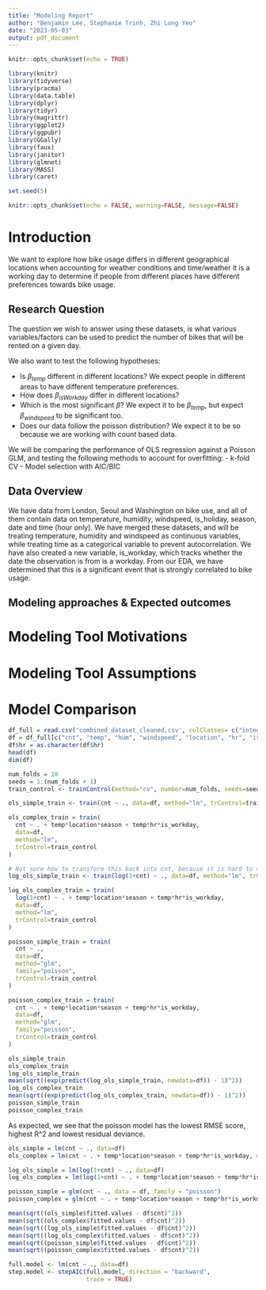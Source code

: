 ```yaml
---
title: "Modeling Report"
author: "Benjamin Lee, Stephanie Trinh, Zhi Long Yeo"
date: "2023-05-03"
output: pdf_document
---
```


```r
knitr::opts_chunk$set(echo = TRUE)
```

```r
library(knitr)
library(tidyverse)
library(pracma)
library(data.table)
library(dplyr)
library(tidyr)
library(magrittr)
library(ggplot2)
library(ggpubr)
library(GGally)
library(faux)
library(janitor)
library(glmnet)
library(MASS)
library(caret)

set.seed(5)

knitr::opts_chunk$set(echo = FALSE, warning=FALSE, message=FALSE)
```

# Introduction

We want to explore how bike usage differs in different geographical locations when accounting for weather conditions and time/weather it is a working day to determine if people from different places have different preferences towards bike usage.

## Research Question

The question we wish to answer using these datasets, is what various variables/factors can be used to predict the number of bikes that will be rented on a given day.

We also want to test the following hypotheses:

-   Is $\beta_{temp}$ different in different locations? We expect people in different areas to have different temperature preferences.
-   How does $\beta_{isWorkday}$ differ in different locations?
-   Which is the most significant $\beta$? We expect it to be $\beta_{temp}$, but expect $\beta_{windspeed}$ to be significant too.
-   Does our data follow the poisson distribution? We expect it to be so because we are working with count based data.

We will be comparing the performance of OLS regression against a Poisson GLM, and testing the following methods to account for overfitting:
-     k-fold CV
-     Model selection with AIC/BIC

## Data Overview

We have data from London, Seoul and Washington on bike use, and all of them contain data on temperature, humidity, windspeed, is_holiday, season, date and time (hour only). We have merged these datasets, and will be treating temperature, humidity and windspeed as continuous variables, while treating time as a categorical variable to prevent autocorrelation. We have also created a new variable, is_workday, which tracks whether the date the observation is from is a workday. From our EDA, we have determined that this is a significant event that is strongly correlated to bike usage.

## Modeling approaches & Expected outcomes

# Modeling Tool Motivations

# Modeling Tool Assumptions

# Model Comparison

```r
df_full = read.csv('combined_dataset_cleaned.csv', colClasses= c("integer", "character", "logical", "character", "numeric", "numeric", "numeric", "integer", "integer", "integer", "integer", "integer", "character", "integer", "logical", "logical"))
df = df_full[c("cnt", "temp", "hum", "windspeed", "location", "hr", "is_workday", "season")]
df$hr = as.character(df$hr)
head(df)
dim(df)
```

```r
num_folds = 10
seeds = 1:(num_folds + 1)
train_control <- trainControl(method="cv", number=num_folds, seeds=seeds)

ols_simple_train <- train(cnt ~ ., data=df, method="lm", trControl=train_control)

ols_complex_train = train(
  cnt ~ . + temp*location*season + temp*hr*is_workday,
  data=df, 
  method="lm", 
  trControl=train_control
)

# Not sure how to transform this back into cnt, because it is hard to compare RMSE otherwise
log_ols_simple_train <- train(log(1+cnt) ~ ., data=df, method="lm", trControl=train_control)

log_ols_complex_train = train(
  log(1+cnt) ~ . + temp*location*season + temp*hr*is_workday,
  data=df, 
  method="lm", 
  trControl=train_control
)

poisson_simple_train = train(
  cnt ~ ., 
  data=df, 
  method="glm", 
  family="poisson", 
  trControl=train_control
)

poisson_complex_train = train(
  cnt ~ . + temp*location*season + temp*hr*is_workday,
  data=df, 
  method="glm", 
  family="poisson", 
  trControl=train_control
)

ols_simple_train
ols_complex_train
log_ols_simple_train
mean(sqrt((exp(predict(log_ols_simple_train, newdata=df)) - 1)^2))
log_ols_complex_train
mean(sqrt((exp(predict(log_ols_complex_train, newdata=df)) - 1)^2))
poisson_simple_train
poisson_complex_train
```
As expected, we see that the poisson model has the lowest RMSE score, highest R^2 and lowest residual deviance.

```r
ols_simple = lm(cnt ~ ., data=df)
ols_complex = lm(cnt ~ . + temp*location*season + temp*hr*is_workday, data=df)

log_ols_simple = lm(log(1+cnt) ~ ., data=df)
log_ols_complex = lm(log(1+cnt) ~ . + temp*location*season + temp*hr*is_workday, data=df)

poisson_simple = glm(cnt ~ ., data = df, family = "poisson")
poisson_complex = glm(cnt ~ . + temp*location*season + temp*hr*is_workday, data = df, family = "poisson")

mean(sqrt((ols_simple$fitted.values - df$cnt)^2))
mean(sqrt((ols_complex$fitted.values - df$cnt)^2))
mean(sqrt((log_ols_simple$fitted.values - df$cnt)^2))
mean(sqrt((log_ols_complex$fitted.values - df$cnt)^2))
mean(sqrt((poisson_simple$fitted.values - df$cnt)^2))
mean(sqrt((poisson_complex$fitted.values - df$cnt)^2))
```


```r
full.model <- lm(cnt ~ ., data=df)
step.model <- stepAIC(full.model, direction = "backward", 
                      trace = TRUE)
```



